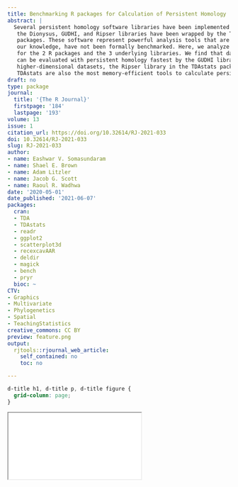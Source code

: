 ```yaml
---
title: Benchmarking R packages for Calculation of Persistent Homology
abstract: |
  Several persistent homology software libraries have been implemented in R. Specifically,
   the Dionysus, GUDHI, and Ripser libraries have been wrapped by the TDA and TDAstats CRAN
   packages. These software represent powerful analysis tools that are computationally expensive and, to
   our knowledge, have not been formally benchmarked. Here, we analyze runtime and memory growth
   for the 2 R packages and the 3 underlying libraries. We find that datasets with less than 3 dimensions
   can be evaluated with persistent homology fastest by the GUDHI library in the TDA package. For
   higher-dimensional datasets, the Ripser library in the TDAstats package is the fastest. Ripser and
   TDAstats are also the most memory-efficient tools to calculate persistent homology.
draft: no
type: package
journal:
  title: '{The R Journal}'
  firstpage: '184'
  lastpage: '193'
volume: 13
issue: 1
citation_url: https://doi.org/10.32614/RJ-2021-033
doi: 10.32614/RJ-2021-033
slug: RJ-2021-033
author:
- name: Eashwar V. Somasundaram
- name: Shael E. Brown
- name: Adam Litzler
- name: Jacob G. Scott
- name: Raoul R. Wadhwa
date: '2020-05-01'
date_published: '2021-06-07'
packages:
  cran:
  - TDA
  - TDAstats
  - readr
  - ggplot2
  - scatterplot3d
  - recexcavAAR
  - deldir
  - magick
  - bench
  - pryr
  bioc: ~
CTV:
- Graphics
- Multivariate
- Phylogenetics
- Spatial
- TeachingStatistics
creative_commons: CC BY
preview: feature.png
output:
  rjtools::rjournal_web_article:
    self_contained: no
    toc: no

---
```


```css
d-title h1, d-title p, d-title figure {
  grid-column: page;
}
```

<div class="l-page">
  <object data="RJ-2021-033.pdf" type="application/pdf" style="height:955px;width:100%">
    <iframe src="RJ-2021-033.pdf"></iframe>
  </object>
</div>
